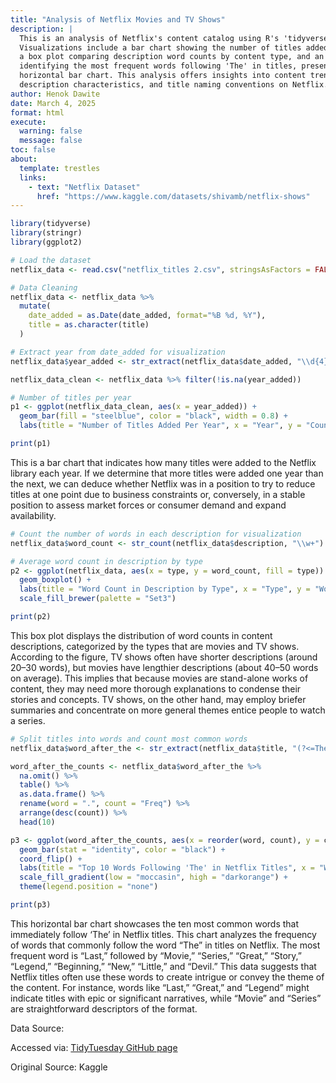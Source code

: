 ```yaml
---
title: "Analysis of Netflix Movies and TV Shows"
description: |
  This is an analysis of Netflix's content catalog using R's 'tidyverse' package. 
  Visualizations include a bar chart showing the number of titles added per year, 
  a box plot comparing description word counts by content type, and an analysis 
  identifying the most frequent words following 'The' in titles, presented in a 
  horizontal bar chart. This analysis offers insights into content trends, 
  description characteristics, and title naming conventions on Netflix.
author: Henok Dawite
date: March 4, 2025
format: html
execute:
  warning: false
  message: false
toc: false
about:
  template: trestles
  links: 
    - text: "Netflix Dataset"
      href: "https://www.kaggle.com/datasets/shivamb/netflix-shows"
---
```


```r
library(tidyverse)
library(stringr)
library(ggplot2)

# Load the dataset
netflix_data <- read.csv("netflix_titles 2.csv", stringsAsFactors = FALSE)

# Data Cleaning
netflix_data <- netflix_data %>%
  mutate(
    date_added = as.Date(date_added, format="%B %d, %Y"),
    title = as.character(title)
  )
```

```r
# Extract year from date_added for visualization
netflix_data$year_added <- str_extract(netflix_data$date_added, "\\d{4}")

netflix_data_clean <- netflix_data %>% filter(!is.na(year_added))

# Number of titles per year
p1 <- ggplot(netflix_data_clean, aes(x = year_added)) +
  geom_bar(fill = "steelblue", color = "black", width = 0.8) +
  labs(title = "Number of Titles Added Per Year", x = "Year", y = "Count")

print(p1)
```

This is a bar chart that indicates how many titles were added to the Netflix library each year. If we determine that more titles were added one year than the next, we can deduce whether Netflix was in a position to try to reduce titles at one point due to business constraints or, conversely, in a stable position to assess market forces or consumer demand and expand availability.

```r
# Count the number of words in each description for visualization
netflix_data$word_count <- str_count(netflix_data$description, "\\w+")

# Average word count in description by type
p2 <- ggplot(netflix_data, aes(x = type, y = word_count, fill = type)) +
  geom_boxplot() +
  labs(title = "Word Count in Description by Type", x = "Type", y = "Word Count") +
  scale_fill_brewer(palette = "Set3")

print(p2)
```

This box plot displays the distribution of word counts in content descriptions, categorized by the types that are movies and TV shows. According to the figure, TV shows often have shorter descriptions (around 20–30 words), but movies have lengthier descriptions (about 40–50 words on average). This implies that because movies are stand-alone works of content, they may need more thorough explanations to condense their stories and concepts. TV shows, on the other hand, may employ briefer summaries and concentrate on more general themes entice people to watch a series.

```r
# Split titles into words and count most common words
netflix_data$word_after_the <- str_extract(netflix_data$title, "(?<=The )\\w+")

word_after_the_counts <- netflix_data$word_after_the %>%
  na.omit() %>%                 
  table() %>%                   
  as.data.frame() %>%
  rename(word = ".", count = "Freq") %>%
  arrange(desc(count)) %>%
  head(10)                             

p3 <- ggplot(word_after_the_counts, aes(x = reorder(word, count), y = count, fill = count)) +
  geom_bar(stat = "identity", color = "black") +
  coord_flip() +
  labs(title = "Top 10 Words Following 'The' in Netflix Titles", x = "Word", y = "Count") +
  scale_fill_gradient(low = "moccasin", high = "darkorange") +
  theme(legend.position = "none") 

print(p3)
```

This horizontal bar chart showcases the ten most common words that immediately follow 'The' in Netflix titles. This chart analyzes the frequency of words that commonly follow the word "The" in titles on Netflix. The most frequent word is "Last," followed by "Movie," "Series," "Great," "Story," "Legend," "Beginning," "New," "Little," and "Devil." This data suggests that Netflix titles often use these words to create intrigue or convey the theme of the content. For instance, words like "Last," "Great," and "Legend" might indicate titles with epic or significant narratives, while "Movie" and "Series" are straightforward descriptors of the format.

Data Source:

Accessed via: [TidyTuesday GitHub page](https://github.com/rfordatascience/tidytuesday/blob/main/data/2021/2021-04-20/readme.md)

Original Source: Kaggle
